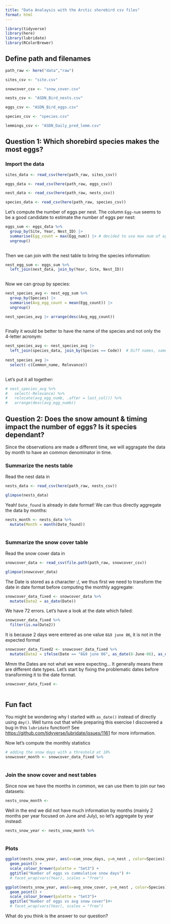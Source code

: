 ```yaml
---
title: "Data Analaysis with the Arctic shorebird csv files"
format: html
---
```


```r
library(tidyverse)
library(here)
library(lubridate)
library(RColorBrewer)
```

## Define path and filenames

```r
path_raw <- here("data","raw")

sites_csv <- "site.csv"

snowcover_csv <- "snow_cover.csv"

nests_csv <- "ASDN_Bird_nests.csv"

eggs_csv <- "ASDN_Bird_eggs.csv"

species_csv <- "species.csv"

lemmings_csv <- "ASDN_Daily_pred_lemm.csv"
```

## Question 1: Which shorebird species makes the most eggs?

### Import the data

```r
sites_data <- read_csv(here(path_raw, sites_csv))

eggs_data <- read_csv(here(path_raw, eggs_csv))

nest_data <- read_csv(here(path_raw, nests_csv))

species_data <- read_csv(here(path_raw, species_csv))
```

Let's compute the number of eggs per nest. The column `Egg-num` seems to be a good candidate to estimate the number of eggs per nest:

```r
eggs_sum <- eggs_data %>%
  group_by(Site, Year, Nest_ID) |> 
  summarise(Egg_count = max(Egg_num)) |> # decided to use max num of eggs, but could have counted the number of rows as well  
  ungroup()
  
```

Then we can join with the nest table to bring the species information:

```r
nest_egg_sum <- eggs_sum %>%
  left_join(nest_data, join_by(Year, Site, Nest_ID))
  
```

Now we can group by species:

```r
nest_species_avg <- nest_egg_sum %>%
  group_by(Species) |> 
  summarise(Avg_egg_count = mean(Egg_count)) |> 
  ungroup()

nest_species_avg |> arrange(desc(Avg_egg_count))
  
```

Finally it would be better to have the name of the species and not only the 4-letter acronym:

```r
nest_species_avg <- nest_species_avg |> 
  left_join(species_data, join_by(Species == Code))  # Diff names, same values   select
  
nest_species_avg |> 
  select(-c(Common_name, Relevance))
  
```

Let's put it all together:

```r
# nest_species_avg %>% 
#   select(-Relevance) %>%
#   relocate(avg_egg_numb, .after = last_col()) %>%
#   arrange(desc(avg_egg_numb))
```

## Question 2: Does the snow amount & timing impact the number of eggs? Is it species dependant?

Since the observations are made a different time, we will aggragate the data by month to have an common denominator in time.

### Summarize the nests table

Read the nest data in

```r
nests_data <- read_csv(here(path_raw, nests_csv))

glimpse(nests_data)
```

Yeah! `Date_found` is already in date format! We can thus directly aggregate the data by months:

```r
nests_month <- nests_data %>%
  mutate(Month = month(Date_found))
  
```

### Summarize the snow cover table

Read the snow cover data in

```r
snowcover_data <- read_csv(file.path(path_raw, snowcover_csv))

glimpse(snowcover_data)
```

The Date is stored as a character :/, we thus first we need to transform the date in date format before computing the monthly aggregate:

```r
snowcover_data_fixed <- snowcover_data %>%
  mutate(Date2 = as_date(Date))
```

We have 72 errors. Let's have a look at the date which failed:

```r
snowcover_data_fixed %>% 
  filter(is.na(Date2))

```

It is because 2 days were entered as one value `8&9 june 06`, it is not in the expected format

```r
snowcover_data_fixed2 <- snowcover_data_fixed %>%
  mutate(Date2 = ifelse(Date == "8&9 june 06", as_date(8-June-06), as_date(Date)))
```

Mmm the Dates are not what we were expecting... It generally means there are different date types. Let's start by fixing the problematic dates before transforming it to the date format.

```r
snowcover_data_fixed <- 
  
```

::: callout-note
## Fun fact

You might be wondering why I started with `as_date()` instead of directly using `dmy()`. Well turns out that while preparing this exercise I discovered a bug in this `lubridate` function!! See <https://github.com/tidyverse/lubridate/issues/1161> for more information.
:::

Now let's compute the monthly statistics

```r
# adding the snow days with a threshold at 10%
snowcover_month <- snowcover_data_fixed %>%
  
```

### Join the snow cover and nest tables

Since now we have the months in common, we can use them to join our two datasets:

```r
nests_snow_month <- 
```

Well in the end we did not have much information by months (mainly 2 months per year focused on June and July), so let's aggregate by year instead:

```r
nests_snow_year <- nests_snow_month %>%
  
```

### Plots

```r
ggplot(nests_snow_year, aes(x=cum_snow_days, y=n_nest , color=Species)) + 
  geom_point() +
  scale_colour_brewer(palette = "Set3") +
  ggtitle("Number of eggs vs cummulative snow days") #+
  # facet_wrap(vars(Year), scales = "free")
```

```r
ggplot(nests_snow_year, aes(x=avg_snow_cover, y=n_nest , color=Species)) + 
  geom_point() +
  scale_colour_brewer(palette = "Set3")+ 
  ggtitle("Number of eggs vs avg snow cover")#+
  # facet_wrap(vars(Year), scales = "free")
```

What do you think is the answer to our question?
